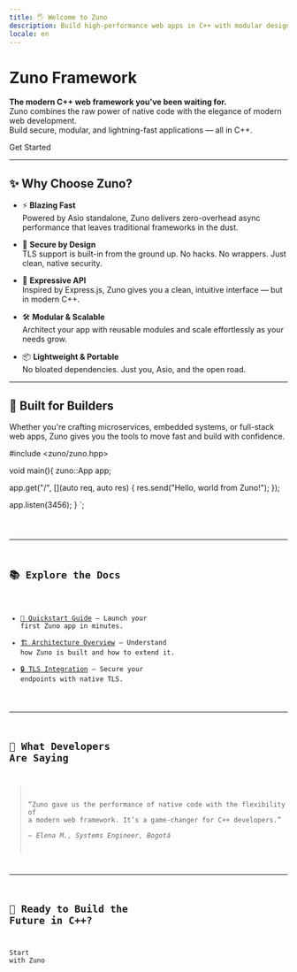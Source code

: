 ```yaml
---
title: 🖐️ Welcome to Zuno
description: Build high-performance web apps in C++ with modular design, TLS support, and an expressive API.
locale: en
---
```



# <Icon name="rocket" /> Zuno Framework <Badge variant="tip" size='medium' text="Beta"/>

**The modern C++ web framework you've been waiting for.**  
Zuno combines the raw power of native code with the elegance of modern web development.  
Build secure, modular, and lightning-fast applications — all in C++.

<LinkButton href="/en/getting-started" icon="rocket" variant="primary">Get Started</LinkButton>

---

## ✨ Why Choose Zuno?

- ⚡ <strong>Blazing Fast</strong>  
  Powered by Asio standalone, Zuno delivers zero-overhead async performance that leaves traditional frameworks in the dust.

- 🔐 <strong>Secure by Design</strong>  
  TLS support is built-in from the ground up. No hacks. No wrappers. Just clean, native security.

- 🧩 <strong>Expressive API</strong>  
  Inspired by Express.js, Zuno gives you a clean, intuitive interface — but in modern C++.

- 🛠️ <strong>Modular & Scalable</strong>  
  Architect your app with reusable modules and scale effortlessly as your needs grow.

- 📦 <strong>Lightweight & Portable</strong>  
  No bloated dependencies. Just you, Asio, and the open road.

---

## 🧠 Built for Builders

Whether you're crafting microservices, embedded systems, or full-stack web apps, Zuno gives you the tools to move fast and build with confidence.

#include <zuno/zuno.hpp>

void main(){
  zuno::App app;

  app.get("/", [](auto req, auto res) {
    res.send("Hello, world from Zuno!");
  });

  app.listen(3456);
}
`;

<Code lang="cpp" code={code} title='main.cpp' />

---

## 📚 Explore the Docs

- [🚀 Quickstart Guide](/getting-started) — Launch your first Zuno app in minutes.
- [🏗️ Architecture Overview](/architecture) — Understand how Zuno is built and how to extend it.
- [🔒 TLS Integration](/security/tls) — Secure your endpoints with native TLS.

---

## 💬 What Developers Are Saying

> “Zuno gave us the performance of native code with the flexibility of a modern web framework. It’s a game-changer for C++ developers.”  
> — <em>Elena M., Systems Engineer, Bogotá</em>

---

## 🔧 Ready to Build the Future in C++?

<LinkButton href="/docs/getting-started" icon="rocket" variant="primary">Start with Zuno</LinkButton>
